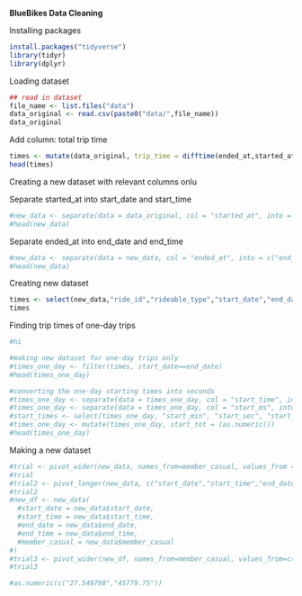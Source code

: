 **BlueBikes Data Cleaning**

Installing packages

```r
install.packages("tidyverse")
library(tidyr) 
library(dplyr) 
```

Loading dataset

```r
## read in dataset
file_name <- list.files("data")
data_original <- read.csv(paste0("data/",file_name))
data_original
```

Add column: total trip time

```r
times <- mutate(data_original, trip_time = difftime(ended_at,started_at, units = "mins"))
head(times)
```

Creating a new dataset with relevant columns onlu

Separate started_at into start_date and start_time

```r
#new_data <- separate(data = data_original, col = "started_at", into = c("start_date", "start_time"), sep = " ")
#head(new_data)
```

Separate ended_at into end_date and end_time

```r
#new_data <- separate(data = new_data, col = "ended_at", into = c("end_date", "end_time"), sep = " ")
#head(new_data)
```

Creating new dataset

```r
times <- select(new_data,"ride_id","rideable_type","start_date","end_date","start_time","end_time","start_station_id", "end_station_id")
times
```

Finding trip times of one-day trips

```r
#hi
```

```r
#making new dataset for one-day trips only
#times_one_day <- filter(times, start_date==end_date)
#head(times_one_day)

#converting the one-day starting times into seconds
#times_one_day <- separate(data = times_one_day, col = "start_time", into = c("start_min", "start_sec", "start_ms"), sep = ":")
#times_one_day <- separate(data = times_one_day, col = "start_ms", into = c("start_ms1", "start_ms2"), sep = ".")
#start_times <- select(times_one_day, "start_min", "start_sec", "start_ms")
#times_one_day <- mutate(times_one_day, start_tot = (as.numeric())
#head(times_one_day)
```

Making a new dataset

```r
#trial <- pivot_wider(new_data, names_from=member_casual, values_from = c("start_date","start_time","end_date","end_time"))
#trial
#trial2 <- pivot_longer(new_data, c("start_date","start_time","end_date","end_time"), names_to="times", values_to="member_casual")
#trial2
#new_df <- new_data(
  #start_date = new_data$start_date,
  #start_time = new_data$start_time,
  #end_date = new_data$end_date,
  #end_time = new_data$end_time,
  #member_casual = new_data$member_casual
#)
#trial3 <- pivot_wider(new_df, names_from=member_casual, values_from=c("start_date","start_time","end_date","end_time"))
#trial3
```

```r
#as.numeric(c("27.549798","45779.75"))
```
